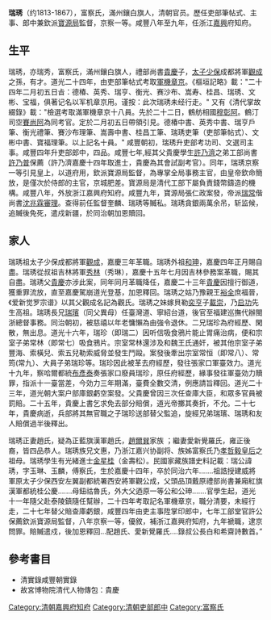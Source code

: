 '''瑞琇'''（约1813-1867），富察氏，滿州鑲白旗人，清朝官员。歷任吏部筆帖式、主事、郎中兼欽派[[寶源局|寶源局]]監督，京察一等。咸豐八年至九年，任浙江[[嘉興|嘉興]]府知府。

== 生平 ==
瑞琇，亦瑞秀，富察氏，滿州鑲白旗人，禮部尚書[[貴慶|貴慶]]子，[[太子少保|太子少保]]成都將軍[[观成|觀成]]之孫，有才。道光二十四年，由吏部筆帖式考取[[軍機章京|軍機章京]]。《樞垣記略》載："二十四年二月初五日㫖：德椿、英秀、瑞亨、衡光、赛沙布、嵩寿、桂昌、瑞琇、文彬、宝福，俱著记名以军机章京用。谨按：此次瑞琇未经行走。" 又有《清代掌故綴錄》載："檢選考取滿軍機章京十八員。先於二十二日，鶴舫相國[[穆彰阿|穆彰阿]]。鶴汀司空[[賽尚阿|賽尚阿]]為同考官。定於二月初五日帶領引見。德椿中書、英秀中書、瑞亨戶筆、衡光禮筆、賽沙布理筆、嵩壽中書、桂昌工筆、瑞琇吏筆（吏部筆帖式）、文彬中書、寶福理筆。以上記名十員。" 咸豐朝初，瑞琇升吏部考功司、文選司主事。咸豐四年升吏部郎中，四品。咸豐七年,經其父貴慶學生[[許乃濟|許乃濟]]之弟工部尚書[[許乃普|許乃普]]保薦（許乃濟嘉慶十四年取進士，貴慶為其會試副考官）。同年，瑞琇京察一等引見皇上，以道府用，欽派寶源局監督，為專掌全局事務主官，由皇帝欽命簡放，是僅次於侍郎的主官，京城肥差。寶源局是清代工部下屬負責錢幣鑄造的機構。咸豐八年，外放浙江嘉興府知府。咸豐九年，寶源局張仁政案發，帝派[[瑞常|瑞常]]偕尚書[[沈兆霖|沈兆霖審理]]。查得前任監督奎麟、瑞琇等贓私。瑞琇貪銀兩萬余吊，斩监候，追贓後免死，遣戍新疆，於同治朝加恩贖回。

== 家人 ==
瑞琇祖太子少保成都將軍[[观成|觀成]]，嘉慶三年革職。瑞琇外祖[[和珅|和珅]]，嘉慶四年正月賜自盡。瑞琇從叔祖吉林將軍[[秀林|秀林]]（秀琳），嘉慶十五年七月因吉林參務案革職，賜其自盡。瑞琇父[[貴慶|貴慶]]亦涉此案，同年同月革職降任，嘉慶二十三年[[貴慶|貴慶]]因擅行御道，獲重罪流放，直至嘉慶駕崩道光登基，加恩釋回。瑞琇之姑乃豫親王[[裕全|裕全]]庶福晉，《爱新觉罗宗谱》以其父觀成名記為觀氏。瑞琇之妹嫁貝勒[[奕亨|奕亨]]子[[載崇|載崇]]，乃[[启功|启功]]先生高祖。瑞琇長兄[[瑞璸|瑞璸]]（同父異母）任臺灣道、寧紹台道，後官至福建巡撫代辦閩浙總督事務。同治朝初，被慈禧以年老慵懶為由強令退休。二兄瑞珍為府經歷、閑散，無出息。道光十六年，瑞珍（即瑞二）因听信吸食鴉片能止胃痛治病，便和宗室子弟常林（即常七）吸食鴉片。宗室常林還涉及和魏王氏通奸，被其他宗室子弟豐海、索橫兒、索五兒勒索威脅並發生鬥毆。案發後牽出宗室常恒（即常八）、常筠(常九）、大員子弟瑞珍等。瑞珍因此被革去府經歷，發往張家口軍臺效力。道光十九年，察哈爾都統[[布彥泰|布彥泰]]奏張家口廢員瑞珍，原任府經歷，緣事發往軍臺効力贖罪，指派十一臺當差，今効力三年期滿，臺費全數交清，例應請旨釋回。道光二十三年，道光朝大案户部庫銀虧空案發。父貴慶曾因三次任查庫大臣，和眾多官員被罰賠。二十五年，貴慶上書乞求免去部分賠償，道光帝擲其奏折，不允。二十七年，貴慶病逝，兵部將其無官職之子瑞珍送部替父監追，旋經兄弟瑞璸、瑞琇和友人賠償過半後釋出。

瑞琇正妻趙氏，疑為正藍旗漢軍趙氏，[[趙爾巽|趙爾巽]]家族 ；繼妻愛新覺羅氏，雍正後裔，皆四品恭人。瑞琇族兄文惠，乃浙江嘉兴协副将、族姊富察氏乃[[孝哲毅皇后|孝哲毅皇后]]之祖母。瑞琇學生有光緒進士[[金星桂|金星桂]]（金壽松）。民國家藏族譜史料記載：瑞公諱琇，字玉琳、玉麟，傅察氏，生於嘉慶十四年，卒於同治六年.......祖誥授建威將軍原太子少保西安左翼副都統署西安將軍觀公成，父頭品頂戴原禮部尚書兼廂紅旗漢軍都統桂公慶.......母鈕祜魯氏，外大父迺原一等公和公珅.......官學生起，道光十一年隨父赴泰陵鎮隨任幫辦，二十四年考取記名軍機章京，職分清要，未經行走，二十七年替父賠查庫虧銀，咸豐四年由吏主事陞掌印郎中，七年工部堂官許公保薦欽派寶源局監督，八年京察一等，優敘，補浙江嘉興府知府，九年褫職，逮京問罪。賠贓遣戍，後加恩釋回...配趙氏、愛新覺羅氏....錄叔公長白和希齋詩數首。”

==參考書目==
* 清實錄咸豐朝實錄
* 故宮博物院清代人物傳包：貴慶


[[Category:清朝嘉興府知府|Category:清朝嘉興府知府]]
[[Category:清朝吏部郎中|Category:清朝吏部郎中]]
[[Category:富察氏|Category:富察氏]]